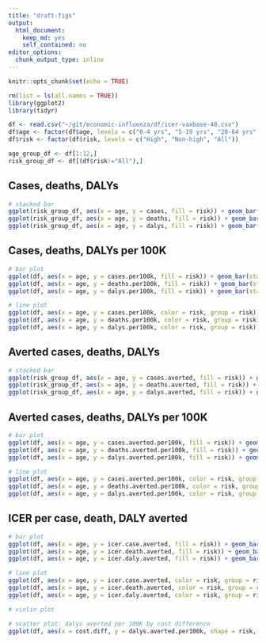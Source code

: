 ```yaml
---
title: "draft-figs"
output: 
  html_document: 
    keep_md: yes
    self_contained: no
editor_options: 
  chunk_output_type: inline
---
```


```r
knitr::opts_chunk$set(echo = TRUE)
```

```r
rm(list = ls(all.names = TRUE))
library(ggplot2)
library(tidyr)
```

```r
df <- read.csv("~/git/economic-influenza/df/icer-vaxbase-40.csv")
df$age <- factor(df$age, levels = c("0-4 yrs", "5-19 yrs", "20-64 yrs", "65+ yrs", "All"))
df$risk <- factor(df$risk, levels = c("High", "Non-high", "All"))

age_group_df <- df[1:12,]
risk_group_df <- df[(df$risk!="All"),]
```


## Cases, deaths, DALYs

```r
# stacked bar
ggplot(risk_group_df, aes(x = age, y = cases, fill = risk)) + geom_bar(stat = "identity", position = "stack")
ggplot(risk_group_df, aes(x = age, y = deaths, fill = risk)) + geom_bar(stat = "identity", position = "stack")
ggplot(risk_group_df, aes(x = age, y = dalys, fill = risk)) + geom_bar(stat = "identity", position = "stack")
```

## Cases, deaths, DALYs per 100K

```r
# bar plot
ggplot(df, aes(x = age, y = cases.per100k, fill = risk)) + geom_bar(stat = "identity", position = "dodge")
ggplot(df, aes(x = age, y = deaths.per100k, fill = risk)) + geom_bar(stat = "identity", position = "dodge")
ggplot(df, aes(x = age, y = dalys.per100k, fill = risk)) + geom_bar(stat = "identity", position = "dodge")

# line plot
ggplot(df, aes(x = age, y = cases.per100k, color = risk, group = risk)) + geom_point() + geom_line(linetype = "dotted")
ggplot(df, aes(x = age, y = deaths.per100k, color = risk, group = risk)) + geom_point() + geom_line(linetype = "dotted")
ggplot(df, aes(x = age, y = dalys.per100k, color = risk, group = risk)) + geom_point() + geom_line(linetype = "dotted")
```

## Averted cases, deaths, DALYs

```r
# stacked bar
ggplot(risk_group_df, aes(x = age, y = cases.averted, fill = risk)) + geom_bar(stat = "identity", position = "stack")
ggplot(risk_group_df, aes(x = age, y = deaths.averted, fill = risk)) + geom_bar(stat = "identity", position = "stack")
ggplot(risk_group_df, aes(x = age, y = dalys.averted, fill = risk)) + geom_bar(stat = "identity", position = "stack")
```

## Averted cases, deaths, DALYs per 100K

```r
# bar plot
ggplot(df, aes(x = age, y = cases.averted.per100k, fill = risk)) + geom_bar(stat = "identity", position = "dodge")
ggplot(df, aes(x = age, y = deaths.averted.per100k, fill = risk)) + geom_bar(stat = "identity", position = "dodge")
ggplot(df, aes(x = age, y = dalys.averted.per100k, fill = risk)) + geom_bar(stat = "identity", position = "dodge")

# line plot
ggplot(df, aes(x = age, y = cases.averted.per100k, color = risk, group = risk)) + geom_point() + geom_line(linetype = "dotted")
ggplot(df, aes(x = age, y = deaths.averted.per100k, color = risk, group = risk)) + geom_point() + geom_line(linetype = "dotted")
ggplot(df, aes(x = age, y = dalys.averted.per100k, color = risk, group = risk)) + geom_point() + geom_line(linetype = "dotted")
```

## ICER per case, death, DALY averted

```r
# bar plot
ggplot(df, aes(x = age, y = icer.case.averted, fill = risk)) + geom_bar(stat = "identity", position = "dodge")
ggplot(df, aes(x = age, y = icer.death.averted, fill = risk)) + geom_bar(stat = "identity", position = "dodge")
ggplot(df, aes(x = age, y = icer.daly.averted, fill = risk)) + geom_bar(stat = "identity", position = "dodge")

# line plot
ggplot(df, aes(x = age, y = icer.case.averted, color = risk, group = risk)) + geom_point() + geom_line(linetype = "dotted")
ggplot(df, aes(x = age, y = icer.death.averted, color = risk, group = risk)) + geom_point() + geom_line(linetype = "dotted")
ggplot(df, aes(x = age, y = icer.daly.averted, color = risk, group = risk)) + geom_point() + geom_line(linetype = "dotted")
```


```r
# violin plot

# scatter plot: dalys averted per 100K by cost difference
ggplot(df, aes(x = cost.diff, y = dalys.averted.per100k, shape = risk, color = age)) + geom_point()
```
